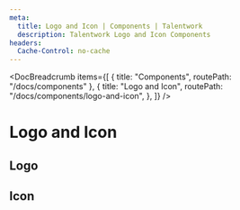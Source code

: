 ```yaml
---
meta:
  title: Logo and Icon | Components | Talentwork
  description: Talentwork Logo and Icon Components
headers:
  Cache-Control: no-cache
---
```



<DocBreadcrumb
  items={[
    { title: "Components", routePath: "/docs/components" },
    {
      title: "Logo and Icon",
      routePath: "/docs/components/logo-and-icon",
    },
  ]}
/>

# Logo and Icon

## Logo


<PreviewLogo />

## Icon


<PreviewIcon />

